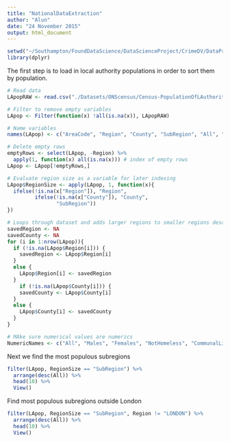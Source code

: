```yaml
---
title: "NationalDataExtraction"
author: "Alun"
date: "24 November 2015"
output: html_document
---
```


```r
setwd("~/Southampton/FoundDataScience/DataScienceProject/CrimeDV/DataProject")
library(dplyr)
```
The first step is to load in local authority populations in order to sort them by population.

```r
# Read data
LApopRAW <- read.csv("./Datasets/ONScensus/Census-PopulationOfLAuthorities.csv", na.strings=c("","NA"), skip = 13)

# Filter to remove empty variables 
LApop <- Filter(function(x) !all(is.na(x)), LApopRAW)

# Name variables
names(LApop) <- c("AreaCode", "Region", "County", "SubRegion", "All", "Males", "Females", "NotHomeless", "CommunalLiving", "Student", "Area", "Density")

# Delete empty rows
emptyRows <- select(LApop, -Region) %>%
  apply(1, function(x) all(is.na(x))) # index of empty rows
LApop <- LApop[!emptyRows,]

# Evaluate region size as a variable for later indexing
LApop$RegionSize <- apply(LApop, 1, function(x){
  ifelse(!is.na(x["Region"]), "Region",
         ifelse(!is.na(x["County"]), "County",
                "SubRegion"))
})

# Loops through dataset and adds larger regions to smaller regions descriptions
savedRegion <- NA
savedCounty <- NA
for (i in 1:nrow(LApop)){
  if (!is.na(LApop$Region[i])) {
    savedRegion <- LApop$Region[i]
  }
  else {
    LApop$Region[i] <- savedRegion
  }
    if (!is.na(LApop$County[i])) {
    savedCounty <- LApop$County[i]
  }
  else {
    LApop$County[i] <- savedCounty
  }
}

# MAke sure numerical values are numerics
NumericNames <- c("All", "Males", "Females", "NotHomeless", "CommunalLiving", "Student", "Area", "Density")
```

Next we find the most populous subregions
```r
filter(LApop, RegionSize == "SubRegion") %>%
  arrange(desc(All)) %>% 
  head(10) %>%
  View()
```
Find most populous subregions outside London
```r
filter(LApop, RegionSize == "SubRegion", Region != "LONDON") %>%
  arrange(desc(All)) %>% 
  head(10) %>%
  View()
```